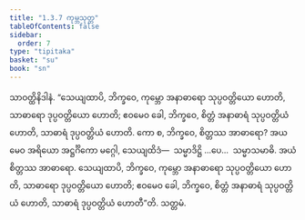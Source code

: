 ```yaml
---
title: "1.3.7 ကုမ္ဘသုတ္တ"
tableOfContents: false
sidebar:
  order: 7
type: "tipitaka"
basket: "su"
book: "sn"
---
```



<DynamicBreadcrumb />

<Division number="27" book="sn" e="ch" v="18" p="283">

<Paragraph number="106" book="sn">
သာဝတ္ထိနိဒါနံ. “သေယျထာပိ, ဘိက္ခဝေ, ကုမ္ဘော အနာဓာရော သုပ္ပဝတ္တိယော ဟောတိ, သာဓာရော ဒုပ္ပဝတ္တိယော ဟောတိ; ဧဝမေဝ ခေါ, ဘိက္ခဝေ, စိတ္တံ အနာဓာရံ သုပ္ပဝတ္တိယံ ဟောတိ, သာဓာရံ ဒုပ္ပဝတ္တိယံ ဟောတိ. ကော စ, ဘိက္ခဝေ, စိတ္တဿ အာဓာရော? အယမေဝ အရိယော အဋ္ဌင်္ဂိကော မဂ္ဂေါ, သေယျထိဒံ—  သမ္မာဒိဋ္ဌိ …ပေ…  သမ္မာသမာဓိ. အယံ စိတ္တဿ အာဓာရော. သေယျထာပိ, ဘိက္ခဝေ, ကုမ္ဘော အနာဓာရော သုပ္ပဝတ္တိယော ဟောတိ, သာဓာရော ဒုပ္ပဝတ္တိယော ဟောတိ; ဧဝမေဝ ခေါ, ဘိက္ခဝေ, စိတ္တံ အနာဓာရံ သုပ္ပဝတ္တိယံ ဟောတိ, သာဓာရံ ဒုပ္ပဝတ္တိယံ ဟောတီ”တိ.

</Paragraph>
</Division>

<Paragraph number="107" type="center" book="sn">
သတ္တမံ.
</Paragraph>